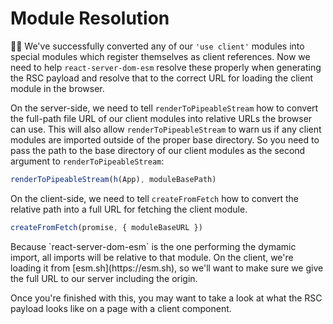 # Module Resolution

<EpicVideo url="https://www.epicreact.dev/workshops/react-server-components/module-resolution" />

👨‍💼 We've successfully converted any of our `'use client'` modules into special
modules which register themselves as client references. Now we need to help
`react-server-dom-esm` resolve these properly when generating the RSC payload
and resolve that to the correct URL for loading the client module in the
browser.

On the server-side, we need to tell `renderToPipeableStream` how to convert the
full-path file URL of our client modules into relative URLs the browser can use.
This will also allow `renderToPipeableStream` to warn us if any client modules
are imported outside of the proper base directory. So you need to pass the path
to the base directory of our client modules as the second argument to
`renderToPipeableStream`:

```js
renderToPipeableStream(h(App), moduleBasePath)
```

On the client-side, we need to tell `createFromFetch` how to convert the
relative path into a full URL for fetching the client module.

```js
createFromFetch(promise, { moduleBaseURL })
```

<callout-warning>
	Because `react-server-dom-esm` is the one performing the dymamic import, all
	imports will be relative to that module. On the client, we're loading it from
	[esm.sh](https://esm.sh), so we'll want to make sure we give the full URL to
	our server including the origin.
</callout-warning>

Once you're finished with this, you may want to take a look at what the RSC
payload looks like on a page with a client component.
